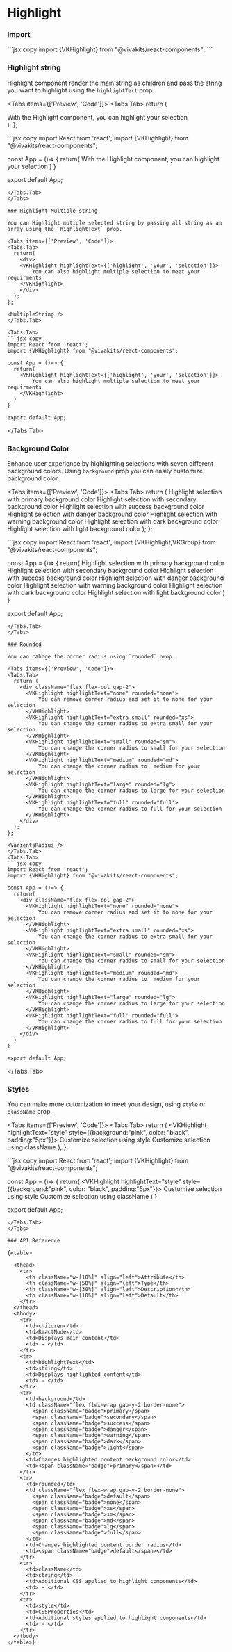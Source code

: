 
# Highlight

### Import

<Tabs items={[]}>
  <Tabs.Tab>
    ```jsx copy 
    import {VKHighlight} from "@vivakits/react-components"; 
    ```
  </Tabs.Tab>
</Tabs>

### Highlight string

Highlight component render the main string as children and pass the string you want to highlight using the `highlightText` prop.

<Tabs items={['Preview', 'Code']}>
<Tabs.Tab>
  return (
    <div>
    <VKHighlight highlightText="highlight your selection">
        With the Highlight component, you can highlight your selection
    </VKHighlight>
    </div>
  );
};

<SingleString />
</Tabs.Tab>
<Tabs.Tab>
```jsx copy
import React from 'react';
import {VKHighlight} from "@vivakits/react-components";

const App = ()=> {
  return(
    <VKHighlight highlightText="highlight your selection">
        With the Highlight component, you can highlight your selection
    </VKHighlight>
  )
}

export default App;
```
</Tabs.Tab>
</Tabs>

### Highlight Multiple string

You can Highlight mutiple selected string by passing all string as an array using the `highlightText` prop.

<Tabs items={['Preview', 'Code']}>
<Tabs.Tab>
  return(
    <div>
    <VKHighlight highlightText={['highlight', 'your', 'selection']}>
        You can also highlight multiple selection to meet your requirments
    </VKHighlight>
    </div>
  );
};

<MultipleString />
</Tabs.Tab>

<Tabs.Tab>
```jsx copy
import React from 'react';
import {VKHighlight} from "@vivakits/react-components";

const App = ()=> {
  return(
    <VKHighlight highlightText={['highlight', 'your', 'selection']}>
        You can also highlight multiple selection to meet your requirments
    </VKHighlight>
  )
}

export default App;
```
</Tabs.Tab>
</Tabs>

### Background Color

Enhance user experience by highlighting selections with seven different background colors. Using `background` prop you can easily customize background color. 

<Tabs items={['Preview', 'Code']}>
<Tabs.Tab>
  return (
    <VKGroup orientation="vartical" border="none" color="none" className="flex-col gap-2">
        <VKHighlight highlightText="primary background" background="primary">
            Highlight selection with primary background color
        </VKHighlight>
        <VKHighlight highlightText="secondary background" background="secondary">
            Highlight selection with secondary background color
        </VKHighlight>
        <VKHighlight highlightText="success background" background="success">
            Highlight selection with success background color
        </VKHighlight>
        <VKHighlight highlightText="danger background" background="danger">
            Highlight selection with danger background color
        </VKHighlight>
        <VKHighlight highlightText="warning background" background="warning">
            Highlight selection with warning background color
        </VKHighlight>
        <VKHighlight highlightText="dark background" background="dark">
            Highlight selection with dark background color
        </VKHighlight>
        <VKHighlight highlightText="light background" background="light">
            Highlight selection with light background color
        </VKHighlight>
    </VKGroup>
  );
};

<DifferntVarientsBG />
</Tabs.Tab>
<Tabs.Tab>
```jsx copy
import React from 'react';
import {VKHighlight,VKGroup} from "@vivakits/react-components";

const App = ()=> {
  return(
    <VKGroup orientation="vartical" border="none" color="none" className="flex-col gap-2">
      <VKHighlight highlightText="spotlight" background="primary">
          Highlight selection with primary background color
      </VKHighlight>
      <VKHighlight highlightText="spotlight" background="secondary">
          Highlight selection with secondary background color
      </VKHighlight>
      <VKHighlight highlightText="spotlight" background="success">
          Highlight selection with success background color
      </VKHighlight>
      <VKHighlight highlightText="spotlight" background="danger">
          Highlight selection with danger background color
      </VKHighlight>
      <VKHighlight highlightText="spotlight" background="warning">
          Highlight selection with warning background color
      </VKHighlight>
      <VKHighlight highlightText="spotlight" background="dark">
          Highlight selection with dark background color
      </VKHighlight>
      <VKHighlight highlightText="spotlight" background="light">
          Highlight selection with light background color
      </VKHighlight>
    </VKGroup>
  )
}

export default App;
```
</Tabs.Tab>
</Tabs>

### Rounded

You can cahnge the corner radius using `rounded` prop.  

<Tabs items={['Preview', 'Code']}>
<Tabs.Tab>
  return (
    <div className="flex flex-col gap-2">
      <VKHighlight highlightText="none" rounded="none">
          You can remove corner radius and set it to none for your selection
      </VKHighlight> 
      <VKHighlight highlightText="extra small" rounded="xs">
          You can change the corner radius to extra small for your selection
      </VKHighlight>     
      <VKHighlight highlightText="small" rounded="sm">
          You can change the corner radius to small for your selection
      </VKHighlight>     
      <VKHighlight highlightText="medium" rounded="md">
          You can change the corner radius to  medium for your selection
      </VKHighlight>      
      <VKHighlight highlightText="large" rounded="lg">
          You can change the corner radius to large for your selection
      </VKHighlight>      
      <VKHighlight highlightText="full" rounded="full">
          You can change the corner radius to full for your selection
      </VKHighlight>
    </div>
  );
};

<VarientsRadius />
</Tabs.Tab>
<Tabs.Tab>
```jsx copy
import React from 'react';
import {VKHighlight} from "@vivakits/react-components";

const App = ()=> {
  return(
    <div className="flex flex-col gap-2">
      <VKHighlight highlightText="none" rounded="none">
          You can remove corner radius and set it to none for your selection
      </VKHighlight> 
      <VKHighlight highlightText="extra small" rounded="xs">
          You can change the corner radius to extra small for your selection
      </VKHighlight>
      <VKHighlight highlightText="small" rounded="sm">
          You can change the corner radius to small for your selection
      </VKHighlight>      
      <VKHighlight highlightText="medium" rounded="md">
          You can change the corner radius to  medium for your selection
      </VKHighlight>      
      <VKHighlight highlightText="large" rounded="lg">
          You can change the corner radius to large for your selection
      </VKHighlight>      
      <VKHighlight highlightText="full" rounded="full">
          You can change the corner radius to full for your selection
      </VKHighlight>
    </div>
  )
}

export default App;
```
</Tabs.Tab>
</Tabs>

### Styles

You can make more cutomization to meet your design, using `style` or `className` prop.

<Tabs items={['Preview', 'Code']}>
<Tabs.Tab>
  return (
    <VKGroup orientation="vartical" border="none" color="none" className="flex-col gap-2">
        <VKHighlight highlightText="style" style={{background:"pink", color: "black", padding:"5px"}}>
            Customize selection using style
        </VKHighlight>
        <VKHighlight highlightText="className" className="px-3 py-1 bg-yellow-100 text-black">
            Customize selection using className
        </VKHighlight>
    </VKGroup>
  );
};

<AddingStyles />
</Tabs.Tab>
<Tabs.Tab>
```jsx copy
import React from 'react';
import {VKHighlight} from "@vivakits/react-components";

const App = ()=> {
  return(
    <VKGroup orientation="vartical" border="none" color="none" className="flex-col gap-2">
      <VKHighlight highlightText="style" style={{background:"pink", color: "black", padding:"5px"}}>
          Customize selection using style
      </VKHighlight>
      <VKHighlight highlightText="className" className="px-3 py-1 bg-yellow-100 text-black">
          Customize selection using className 
      </VKHighlight>
    </VKGroup>
  )
}

export default App;
```
</Tabs.Tab>
</Tabs>

### API Reference

{<table>

  <thead>
    <tr>
      <th className="w-[10%]" align="left">Attribute</th>
      <th className="w-[50%]" align="left">Type</th>
      <th className="w-[30%]" align="left">Description</th>
      <th className="w-[10%]" align="left">Default</th>
    </tr>
  </thead>
  <tbody>
    <tr>
      <td>children</td>
      <td>ReactNode</td>
      <td>Displays main content</td>
      <td> - </td>
    </tr>
    <tr>
      <td>highlightText</td>
      <td>string</td>
      <td>Displays highlighted content</td>
      <td> - </td>
    </tr>
    <tr>
      <td>background</td>
      <td className="flex flex-wrap gap-y-2 border-none">
        <span className="badge">primary</span>   
        <span className="badge">secondary</span>  
        <span className="badge">success</span>  
        <span className="badge">danger</span>  
        <span className="badge">warning</span>  
        <span className="badge">dark</span>  
        <span className="badge">light</span>  
      </td>
      <td>Changes highlighted content background color</td>
      <td><span className="badge">primary</span></td>
    </tr>
    <tr>
      <td>rounded</td>
      <td className="flex flex-wrap gap-y-2 border-none">
        <span className="badge">default</span>  
        <span className="badge">none</span>   
        <span className="badge">xs</span>  
        <span className="badge">sm</span>  
        <span className="badge">md</span>  
        <span className="badge">lg</span>
        <span className="badge">full</span>
      </td>
      <td>Changes highlighted content border radius</td>
      <td><span className="badge">default</span></td>
    </tr>
    <tr>
      <td>className</td>
      <td>string</td>
      <td>Additional CSS applied to highlight components</td>
      <td> - </td>
    </tr>
    <tr>
      <td>style</td>
      <td>CSSProperties</td>
      <td>Additional styles applied to highlight components</td>
      <td> - </td>
    </tr>
  </tbody>
</table>}
